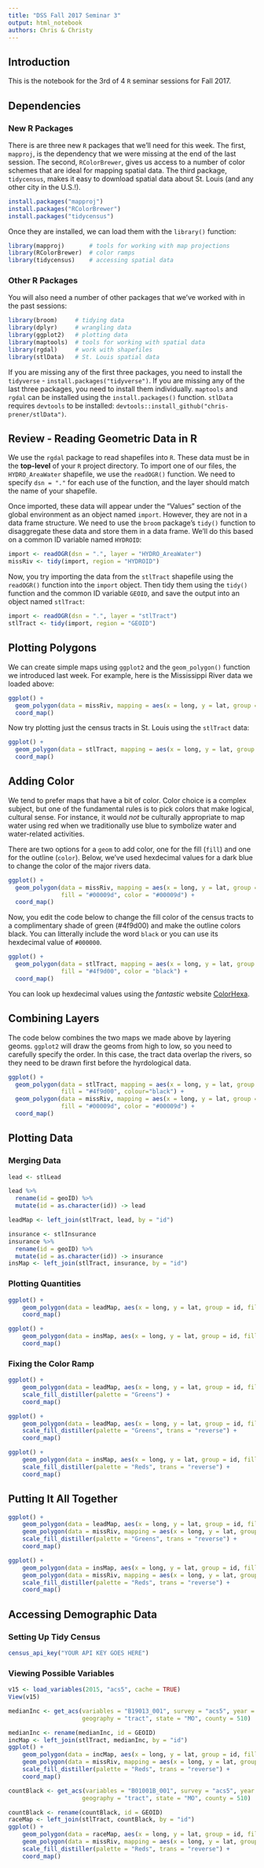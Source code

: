 ```yaml
---
title: "DSS Fall 2017 Seminar 3"
output: html_notebook
authors: Chris & Christy
---
```


## Introduction
This is the notebook for the 3rd of 4 `R` seminar sessions for Fall 2017.


## Dependencies
### New R Packages

There is are three new `R` packages that we'll need for this week. The first, `mapproj`, is the dependency that we were missing at the end of the last session. The second, `RColorBrewer`, gives us access to a number of color schemes that are ideal for mapping spatial data. The third package, `tidycensus`, makes it easy to download spatial data about St. Louis (and any other city in the U.S.!).

```r
install.packages("mapproj")
install.packages("RColorBrewer")
install.packages("tidycensus")
```

Once they are installed, we can load them with the `library()` function:

```r
library(mapproj)       # tools for working with map projections
library(RColorBrewer)  # color ramps
library(tidycensus)    # accessing spatial data
```

### Other R Packages

You will also need a number of other packages that we've worked with in the past sessions:

```r
library(broom)     # tidying data
library(dplyr)     # wrangling data
library(ggplot2)   # plotting data
library(maptools)  # tools for working with spatial data
library(rgdal)     # work with shapefiles
library(stlData)   # St. Louis spatial data
```

If you are missing any of the first three packages, you need to install the `tidyverse` - `install.packages("tidyverse")`. If you are missing any of the last three packages, you need to install them individually. `maptools` and `rgdal` can be installed using the `install.packages()` function. `stlData` requires `devtools` to be installed: `devtools::install_github("chris-prener/stlData")`.

## Review - Reading Geometric Data in R
We use the `rgdal` package to read shapefiles into `R`. These data must be in the **top-level** of your `R` project directory. To import one of our files, the `HYDRO_AreaWater` shapefile, we use the `readOGR()` function. We need to specify `dsn = "."` for each use of the function, and the layer should match the name of your shapefile.

Once imported, these data will appear under the "Values" section of the global environment as an object named `import`. However, they are not in a data frame structure. We need to use the `broom` package's `tidy()` function to disaggregate these data and store them in a data frame. We'll do this based on a common ID variable named `HYDROID`:

```r
import <- readOGR(dsn = ".", layer = "HYDRO_AreaWater")
missRiv <- tidy(import, region = "HYDROID")
```

Now, you try importing the data from the `stlTract` shapefile using the `readOGR()` function into the `import` object. Then tidy them using the `tidy()` function and the common ID variable `GEOID`, and save the output into an object named `stlTract`:

```r
import <- readOGR(dsn = ".", layer = "stlTract")
stlTract <- tidy(import, region = "GEOID")
```

## Plotting Polygons

We can create simple maps using `ggplot2` and the `geom_polygon()` function we introduced last week. For example, here is the Mississippi River data we loaded above:

```r
ggplot() +
  geom_polygon(data = missRiv, mapping = aes(x = long, y = lat, group = id)) +
  coord_map()
```

Now try plotting just the census tracts in St. Louis using the `stlTract` data:

```r
ggplot() +
  geom_polygon(data = stlTract, mapping = aes(x = long, y = lat, group = id)) +
  coord_map()
```

## Adding Color
We tend to prefer maps that have a bit of color. Color choice is a complex subject, but one of the fundamental rules is to pick colors that make logical, cultural sense. For instance, it would *not* be culturally appropriate to map water using red when we traditionally use blue to symbolize water and water-related activities.

There are two options for a `geom` to add color, one for the fill (`fill`) and one for the outline (`color`). Below, we've used hexdecimal values for a dark blue to change the color of the major rivers data.  

```r
ggplot() +
  geom_polygon(data = missRiv, mapping = aes(x = long, y = lat, group = id), 
               fill = "#00009d", color = "#00009d") +
  coord_map()
```

Now, you edit the code below to change the fill color of the census tracts to a complimentary shade of green (#4f9d00) and make the outline colors black. You can litterally include the word `black` or you can use its hexdecimal value of `#000000`.

```r
ggplot() +
  geom_polygon(data = stlTract, mapping = aes(x = long, y = lat, group = id),
               fill = "#4f9d00", color = "black") +
  coord_map()
```

You can look up hexdecimal values using the *fantastic* website [ColorHexa](http://www.colorhexa.com).

## Combining Layers

The code below combines the two maps we made above by layering geoms. `ggplot2` will draw the geoms from high to low, so you need to carefully specify the order. In this case, the tract data overlap the rivers, so they need to be drawn first before the hyrdological data.

```r
ggplot() +
  geom_polygon(data = stlTract, mapping = aes(x = long, y = lat, group = id), 
               fill = "#4f9d00", colour="black") +
  geom_polygon(data = missRiv, mapping = aes(x = long, y = lat, group = id), 
               fill = "#00009d", color = "#00009d") +
  coord_map()
```

## Plotting Data
### Merging Data

```r
lead <- stlLead
```

```r
lead %>%
  rename(id = geoID) %>%
  mutate(id = as.character(id)) -> lead
```

```r
leadMap <- left_join(stlTract, lead, by = "id")
```

```r
insurance <- stlInsurance
insurance %>%
  rename(id = geoID) %>%
  mutate(id = as.character(id)) -> insurance
insMap <- left_join(stlTract, insurance, by = "id")
```


### Plotting Quantities

```r
ggplot() +
    geom_polygon(data = leadMap, aes(x = long, y = lat, group = id, fill = pctElevated)) +
    coord_map()
```

```r
ggplot() +
    geom_polygon(data = insMap, aes(x = long, y = lat, group = id, fill = pctUnins)) +
    coord_map()
```

### Fixing the Color Ramp

```r
ggplot() +
    geom_polygon(data = leadMap, aes(x = long, y = lat, group = id, fill = pctElevated)) +
    scale_fill_distiller(palette = "Greens") +
    coord_map()
```

```r
ggplot() +
    geom_polygon(data = leadMap, aes(x = long, y = lat, group = id, fill = pctElevated)) +
    scale_fill_distiller(palette = "Greens", trans = "reverse") +
    coord_map()
```



```r
ggplot() +
    geom_polygon(data = insMap, aes(x = long, y = lat, group = id, fill = pctUnins)) +
    scale_fill_distiller(palette = "Reds", trans = "reverse") +
    coord_map()
```


## Putting It All Together

```r
ggplot() +
    geom_polygon(data = leadMap, aes(x = long, y = lat, group = id, fill = pctElevated)) +
    geom_polygon(data = missRiv, mapping = aes(x = long, y = lat, group = id), fill = "#00009d", color = "#00009d") +
    scale_fill_distiller(palette = "Greens", trans = "reverse") +
    coord_map()
```

```r
ggplot() +
    geom_polygon(data = insMap, aes(x = long, y = lat, group = id, fill = pctUnins)) +
    geom_polygon(data = missRiv, mapping = aes(x = long, y = lat, group = id), fill = "#00009d", color = "#00009d") +
    scale_fill_distiller(palette = "Reds", trans = "reverse") +
    coord_map()
```

## Accessing Demographic Data
### Setting Up Tidy Census

```r
census_api_key("YOUR API KEY GOES HERE")
```

### Viewing Possible Variables

```r
v15 <- load_variables(2015, "acs5", cache = TRUE)
View(v15)
```

```r
medianInc <- get_acs(variables = "B19013_001", survey = "acs5", year = 2015, 
                     geography = "tract", state = "MO", county = 510)
```

```r
medianInc <- rename(medianInc, id = GEOID)
incMap <- left_join(stlTract, medianInc, by = "id")
ggplot() +
    geom_polygon(data = incMap, aes(x = long, y = lat, group = id, fill = estimate)) +
    geom_polygon(data = missRiv, mapping = aes(x = long, y = lat, group = id), fill = "#00009d", color = "#00009d") +
    scale_fill_distiller(palette = "Reds", trans = "reverse") +
    coord_map()
```

```r
countBlack <- get_acs(variables = "B01001B_001", survey = "acs5", year = 2015, 
                     geography = "tract", state = "MO", county = 510)
```

```r
countBlack <- rename(countBlack, id = GEOID)
raceMap <- left_join(stlTract, countBlack, by = "id")
ggplot() +
    geom_polygon(data = raceMap, aes(x = long, y = lat, group = id, fill = estimate)) +
    geom_polygon(data = missRiv, mapping = aes(x = long, y = lat, group = id), fill = "#00009d", color = "#00009d") +
    scale_fill_distiller(palette = "Reds", trans = "reverse") +
    coord_map()
```


